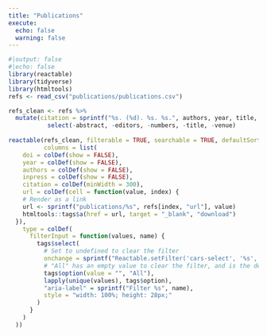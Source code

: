 ```yaml
---
title: "Publications"
execute:
  echo: false
  warning: false
---
```


```r
#|output: false
#|echo: false
library(reactable)
library(tidyverse)
library(htmltools)
refs <- read_csv("publications/publications.csv")
```

```r
refs_clean <- refs %>% 
  mutate(citation = sprintf("%s. (%d). %s. %s.", authors, year, title, venue), .before = type) %>% 
           select(-abstract, -editors, -numbers, -title, -venue)
         
reactable(refs_clean, filterable = TRUE, searchable = TRUE, defaultSorted = c("year", "authors"), elementId = "cars-select",
          columns = list(
    doi = colDef(show = FALSE),
    year = colDef(show = FALSE),
    authors = colDef(show = FALSE),
    inpress = colDef(show = FALSE),
    citation = colDef(minWidth = 300),
    url = colDef(cell = function(value, index) {
    # Render as a link
    url <- sprintf("publications/%s", refs[index, "url"], value)
    htmltools::tags$a(href = url, target = "_blank", "download")
  }),
    type = colDef(
      filterInput = function(values, name) {
        tags$select(
          # Set to undefined to clear the filter
          onchange = sprintf("Reactable.setFilter('cars-select', '%s', event.target.value || undefined)", name),
          # "All" has an empty value to clear the filter, and is the default option
          tags$option(value = "", "All"),
          lapply(unique(values), tags$option),
          "aria-label" = sprintf("Filter %s", name),
          style = "width: 100%; height: 28px;"
        )
      }
    )
  ))
```
